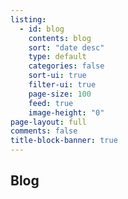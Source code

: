 ```yaml
---
listing:
  - id: blog
    contents: blog
    sort: "date desc"
    type: default
    categories: false
    sort-ui: true
    filter-ui: true
    page-size: 100
    feed: true
    image-height: "0"
page-layout: full
comments: false
title-block-banner: true
---
```


## Blog 

:::{#blog}
:::
